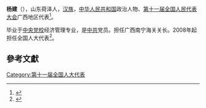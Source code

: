 '''杨建'''（{{bd|1953年||}}），山东荷泽人，[[汉族|汉族]]，[[中华人民共和国|中华人民共和国]]政治人物、[[第十一届全国人民代表大会|第十一届全国人民代表大会]]广西地区代表<ref>{{cite web|author=新华网|title=第十一届全国人大代表|url=http://news.xinhuanet.com/ziliao/2008-03/03/content_7708230.htm?node=36628|publisher=新华网|accessdate=2014-01-07|archive-date=2014-01-10|archive-url=https://web.archive.org/web/20140110211415/http://news.xinhuanet.com/ziliao/2008-03/03/content_7708230.htm?node=36628|dead-url=no}}</ref>。

毕业于[[中央党校|中央党校]]经济管理专业，是[[中共|中共]]党员。担任广西南宁海关关长。2008年起担任全国人大代表<ref>{{cite news|title=全国人大代表信息-杨建|url= http://210.82.31.1:8084/delegate/viewDelegate.action?dbid=111974|accessdate=2013-04-05|newspaper=全国人大网|archive-url=https://web.archive.org/web/20140522071106/http://www.npc.gov.cn/delegate/viewDelegate.action?dbid=111974|archive-date=2014-05-22|dead-url=yes}}</ref>。

==參考文獻==
{{reflist}}
[[Category:第十一届全国人大代表|Category:第十一届全国人大代表]]